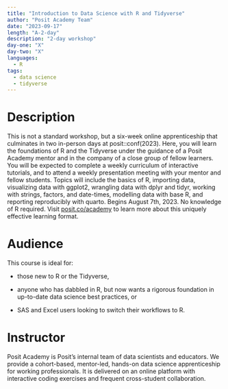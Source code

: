 ```yaml
---
title: "Introduction to Data Science with R and Tidyverse"
author: "Posit Academy Team"
date: "2023-09-17"
length: "A-2-day"
description: "2-day workshop"
day-one: "X"
day-two: "X"
languages:
  - R
tags:
  - data science
  - tidyverse
---
```


# Description

This is not a standard workshop, but a six-week online apprenticeship that culminates in two in-person days at posit::conf(2023). Here, you will learn the foundations of R and the Tidyverse under the guidance of a Posit Academy mentor and in the company of a close group of fellow learners. You will be expected to complete a weekly curriculum of interactive tutorials, and to attend a weekly presentation meeting with your mentor and fellow students. Topics will include the basics of R, importing data, visualizing data with ggplot2, wrangling data with dplyr and tidyr, working with strings, factors, and date-times, modelling data with base R, and reporting reproducibly with quarto. Begins August 7th, 2023. No knowledge of R required. Visit [posit.co/academy](https://www.google.com/url?q=http://posit.co/academy&source=gmail-imap&ust=1676588939000000&usg=AOvVaw21BohFX4j-xCOFPKh2MeLz) to learn more about this uniquely effective learning format.

# Audience

This course is ideal for:

-   those new to R or the Tidyverse,

-   anyone who has dabbled in R, but now wants a rigorous foundation in up-to-date data science best practices, or

-   SAS and Excel users looking to switch their workflows to R.

# Instructor

Posit Academy is Posit's internal team of data scientists and educators. We provide a cohort-based, mentor-led, hands-on data science apprenticeship for working professionals. It is delivered on an online platform with interactive coding exercises and frequent cross-student collaboration.
